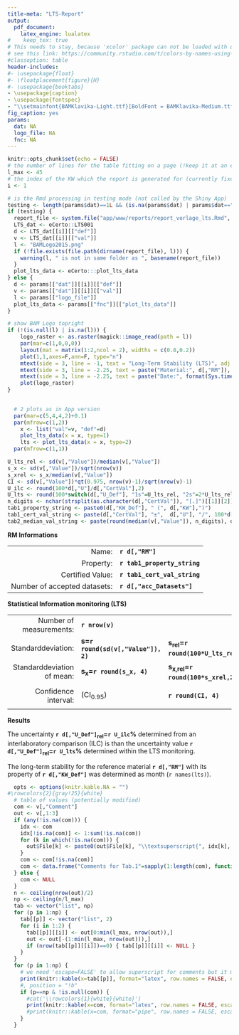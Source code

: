 ```yaml
---
title-meta: "LTS-Report"
output:
  pdf_document: 
    latex_engine: lualatex
#    keep_tex: true
# This needs to stay, because 'xcolor' package can not be loaded with option 'table' as this would lead to a clash
# see this link: https://community.rstudio.com/t/colors-by-names-using-xcolor-latex-error-option-clash-for-package-xcolor/81514/4
#classoption: table
header-includes:
#- \usepackage{float}
#- \floatplacement{figure}{H}  
#- \usepackage{booktabs}
- \usepackage{caption}
- \usepackage{fontspec}
- "\\setmainfont{BAMKlavika-Light.ttf}[BoldFont = BAMKlavika-Medium.ttf, ItalicFont = BAMKlavika-LightItalic.ttf, BoldItalicFont = BAMKlavika-MediumItalic.ttf]"
fig_caption: yes
params:
  dat: NA
  logo_file: NA
  fnc: NA
---
```


```r
knitr::opts_chunk$set(echo = FALSE)
# the number of lines for the table fitting on a page (!keep it at an even number)
l_max <- 45
# the index of the KW which the report is generated for (currently fixed to 1)
i <- 1

# is the Rmd processing in testing mode (not called by the Shiny App)
testing <- length(params$dat)==1L && (is.na(params$dat) | params$dat=="NA")
if (testing) {
  report_file <- system.file("app/www/reports/report_vorlage_lts.Rmd", package = "eCerto")
  LTS_dat <- eCerto::LTS001
  d <- LTS_dat[[i]][["def"]]
  v <- LTS_dat[[i]][["val"]]
  l <- "BAMLogo2015.png"
  if (!file.exists(file.path(dirname(report_file), l))) {
    warning(l, " is not in same folder as ", basename(report_file))
  }
  plot_lts_data <- eCerto:::plot_lts_data
} else {
  d <- params[["dat"]][[i]][["def"]]
  v <- params[["dat"]][[i]][["val"]]
  l <- params[["logo_file"]]
  plot_lts_data <- params[["fnc"]][["plot_lts_data"]]
}
```

```r
# show BAM Logo topright
if (!(is.null(l) | is.na(l))) {
    logo_raster <- as.raster(magick::image_read(path = l))
    par(mar=c(1,0,0,0))
    layout(mat = matrix(1:2,ncol = 2), widths = c(0.8,0.2))
    plot(1,1,axes=F,ann=F, type="n")
    mtext(side = 3, line = -1, text = "Long-Term Stability (LTS)", adj = 0, font=2)
    mtext(side = 3, line = -2.25, text = paste("Material:", d[,"RM"]), adj = 0)
    mtext(side = 3, line = -2.25, text = paste("Date:", format(Sys.time(), '%Y-%m-%d')), adj = 0.75)
    plot(logo_raster)
}
  
```

```r
  # 2 plots as in App version
  par(mar=c(5,4,4,2)+0.1)
  par(mfrow=c(1,2))
    x <- list("val"=v, "def"=d)
    plot_lts_data(x = x, type=1)
    lts <- plot_lts_data(x = x, type=2)
  par(mfrow=c(1,1))
```

```r
U_lts_rel <- sd(v[,"Value"])/median(v[,"Value"])
s_x <- sd(v[,"Value"])/sqrt(nrow(v))
s_xrel <- s_x/median(v[,"Value"])
CI <- sd(v[,"Value"])*qt(0.975, nrow(v)-1)/sqrt(nrow(v)-1)
U_ilc <- round(100*d[,"U"]/d[,"CertVal"],2)
U_lts <- round(100*switch(d[,"U_Def"], "1s"=U_lts_rel, "2s"=2*U_lts_rel, "CI"=CI/median(v[,"Value"]), "1sx"=s_xrel, "2sx"=2*s_xrel), 2)
n_digits <- nchar(strsplit(as.character(d[,"CertVal"]), "[.]")[[1]][2])
tab1_property_string <- paste0(d[,"KW_Def"], " (", d[,"KW"],")")
tab1_cert_val_string <- paste(d[,"CertVal"], "±",  d[,"U"], "/", 100*d[,"Coef_of_Var"], "rel. [%] (", d[,"U_Def"], ")", d[,"KW_Unit"])
tab2_median_val_string <- paste(round(median(v[,"Value"]), n_digits), d[,"KW_Unit"])
```

**RM Informations**

|      |           |
| ---: | :-------- |
| Name:                        | **`r d[,"RM"]`**             |
| Property:                    | **`r tab1_property_string`** |
| Certified Value:             | **`r tab1_cert_val_string`** |
| Number of accepted datasets: | **`r d[,"acc_Datasets"]`**   |

**Statistical Information monitoring (LTS)**

|        |     |     |     |     |
| -----: | --- | --- | --- | --- |
| Number of measurements:                          | **`r nrow(v)`**                      |                                        | Median:                                | **`r tab2_median_val_string`**                |
| Standarddeviation:                               | **s=`r round(sd(v[,"Value"]), 2)`**  | **s~rel~=`r round(100*U_lts_rel,2)`%** | **2s=`r round(2*sd(v[,"Value"]), 2)`** | **2s~rel~=`r round(2*100*U_lts_rel,2)`%**     |
| Standarddeviation of mean:                       | **s~x~=`r round(s_x, 4)`**           | **s~x,rel~=`r round(100*s_xrel,2)`%**  | **2s~x~=`r round(2*s_x, 4)`**          | **2s~x,rel~=`r round(2*100*s_xrel,2)`%**      |
| Confidence interval:                             | (CI~0.95~)                           | **`r round(CI, 4)`**                   | (CI~0.95,rel~)                         | **`r round(100*CI/median(v[,"Value"]), 2)`%** |

**Results**

The uncertainty **`r d[,"U_Def"]`~rel~=`r U_ilc`%** determined from an interlaboratory comparison (ILC) is \textcolor{`r ifelse(U_ilc > U_lts, "green", "red")`}{`r ifelse(U_ilc > U_lts, "larger", "smaller")`} than the uncertainty value **`r d[,"U_Def"]`~rel~=`r U_lts`%** determined within the LTS monitoring.

The long-term stability for the reference material **`r d[,"RM"]`** with its property of **`r d[,"KW_Def"]`** was determined as \textcolor{`r ifelse(lts > 60, "green", "red")`}{`r lts`} month (`r names(lts)`).

\textcolor{gray}{All measurement data and potential comments are enlisted on the following page.}

\pagebreak

\captionsetup[table]{labelformat=empty}
\scriptsize

```r
  opts <- options(knitr.kable.NA = "")
#\rowcolors{2}{gray!25}{white}
  # table of values (potentially modified)
  com <- v[,"Comment"]
  out <- v[,1:3]
  if (any(!is.na(com))) {
    idx <- com
    idx[!is.na(com)] <- 1:sum(!is.na(com))
    for (k in which(!is.na(com))) {
      out$File[k] <- paste0(out$File[k], "\\textsuperscript{", idx[k], "}")
    }
    com <- com[!is.na(com)]
    com <- data.frame("Comments for Tab.1"=sapply(1:length(com), function(i) { paste0("\\textsuperscript{", i, "} ", com[i]) }))
  } else {
    com <- NULL
  }
  n <- ceiling(nrow(out)/2)
  np <- ceiling(n/l_max)
  tab <- vector("list", np)
  for (p in 1:np) {
    tab[[p]] <- vector("list", 2)
    for (i in 1:2) {
      tab[[p]][[i]] <- out[0:min(l_max, nrow(out)),]
      out <- out[-(1:min(l_max, nrow(out))),]
      if (nrow(tab[[p]][[i]])==0) { tab[[p]][[i]] <- NULL }
    }
  }
  for (p in 1:np) {
    # we need 'escape=FALSE' to allow superscript for comments but it might lead to problems
    print(knitr::kable(x=tab[[p]], format="latex", row.names = FALSE, escape=FALSE, caption = paste0("Tab.1 LTS measurement values", ifelse(p>1, " (continued)", "")), booktabs = TRUE))
    #, position = "!b"
    if (p==np & !is.null(com)) {
      #cat('\\rowcolors{1}{white}{white}')
      print(knitr::kable(x=com, format="latex", row.names = FALSE, escape=FALSE, caption = " ", booktabs = TRUE, toprule = "", midrule = "", bottomrule = "", linesep = "", centering = FALSE, position = "!t"))
      #print(knitr::kable(x=com, format="pipe", row.names = FALSE, escape=FALSE, caption = " ", position = "t"))
    }
  }
  
```
